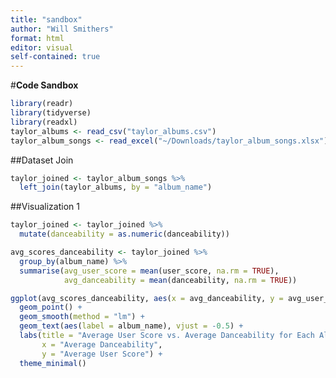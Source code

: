 ```yaml
---
title: "sandbox"
author: "Will Smithers"
format: html
editor: visual
self-contained: true
---
```


#**Code Sandbox**

```r
library(readr)
library(tidyverse)
library(readxl)
taylor_albums <- read_csv("taylor_albums.csv")
taylor_album_songs <- read_excel("~/Downloads/taylor_album_songs.xlsx")

```

##Dataset Join

```r
taylor_joined <- taylor_album_songs %>%
  left_join(taylor_albums, by = "album_name")
```

##Visualization 1
```r
taylor_joined <- taylor_joined %>%
  mutate(danceability = as.numeric(danceability))

avg_scores_danceability <- taylor_joined %>%
  group_by(album_name) %>%
  summarise(avg_user_score = mean(user_score, na.rm = TRUE),
            avg_danceability = mean(danceability, na.rm = TRUE))

ggplot(avg_scores_danceability, aes(x = avg_danceability, y = avg_user_score)) +
  geom_point() +
  geom_smooth(method = "lm") +
  geom_text(aes(label = album_name), vjust = -0.5) +
  labs(title = "Average User Score vs. Average Danceability for Each Album",
       x = "Average Danceability",
       y = "Average User Score") +
  theme_minimal()
```

